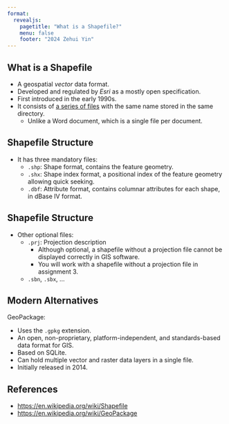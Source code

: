 ```yaml
---
format: 
  revealjs:
    pagetitle: "What is a Shapefile?"
    menu: false
    footer: "2024 Zehui Yin"
---
```


## What is a Shapefile

- A geospatial *vector* data format.
- Developed and regulated by *Esri* as a mostly open specification.
- First introduced in the early 1990s.
- It consists of <u>a series of files</u> with the same name stored in the same directory.
  - Unlike a Word document, which is a single file per document.

## Shapefile Structure

- It has three mandatory files:
  - `.shp`: Shape format, contains the feature geometry.
  - `.shx`: Shape index format, a positional index of the feature geometry allowing quick seeking.
  - `.dbf`: Attribute format, contains columnar attributes for each shape, in dBase IV format.
  
## Shapefile Structure

- Other optional files:
  - `.prj`: Projection description
    - Although optional, a shapefile without a projection file cannot be displayed correctly in GIS software.
    - You will work with a shapefile without a projection file in assignment 3.
  - `.sbn`, `.sbx`, ...

## Modern Alternatives

GeoPackage:

- Uses the `.gpkg` extension.
- An open, non-proprietary, platform-independent, and standards-based data format for GIS.
- Based on SQLite.
- Can hold multiple vector and raster data layers in a single file.
- Initially released in 2014.

## References

- <https://en.wikipedia.org/wiki/Shapefile>
- <https://en.wikipedia.org/wiki/GeoPackage>
